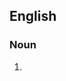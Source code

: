 {{also|man-o'-war}}
==English==

===Noun===
{{en-noun|head=[[man]]-[[o-]][[war]]|men-o-war}}

# {{alternative form of|man-of-war|lang=en}}